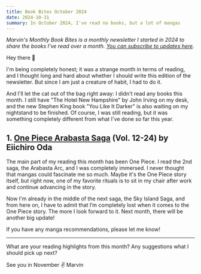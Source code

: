 ```yaml
---
title: Book Bites October 2024
date: 2024-10-31
summary: In October 2024, I've read no books, but a lot of mangas
---
```


_Marvin's Monthly Book Bites is a monthly newsletter I started in 2024 to share the books I've read over a month. [You can subscribe to updates here](https://world.hey.com/mrvn)._

Hey there 👋

I'm being completely honest; it was a strange month in terms of reading, and I thought long and hard about whether I should write this edition of the newsletter. But since I am just a creature of habit, I had to do it.

And I'll let the cat out of the bag right away: I didn't read any books this month. I still have "The Hotel New Hampshire" by John Irving on my desk, and the new Stephen King book "You Like It Darker" is also waiting on my nightstand to be finished. Of course, I was still reading, but it was something completely different from what I've done so far this year.

## 1. [One Piece Arabasta Saga](https://onepiece.fandom.com/wiki/Arabasta_Saga) (Vol. 12-24) by Eiichiro Oda

The main part of my reading this month has been One Piece. I read the 2nd saga, the Arabasta Arc, and I was completely immersed. I never thought that mangas could fascinate me so much. Maybe it's the One Piece story itself, but right now, one of my favorite rituals is to sit in my chair after work and continue advancing in the story.

Now I'm already in the middle of the next saga, the Sky Island Saga, and from here on, I have to admit that I’m completely lost when it comes to the One Piece story. The more I look forward to it. Next month, there will be another big update!

If you have any manga recommendations, please let me know!

---

What are your reading highlights from this month? Any suggestions what I should pick up next?

See you in November ✌️
Marvin
